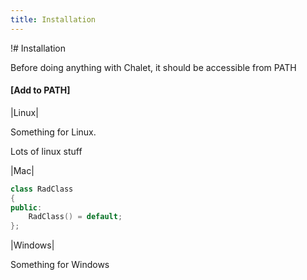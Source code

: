 ```yaml
---
title: Installation
---
```


!# Installation

Before doing anything with Chalet, it should be accessible from PATH

#### [Add to PATH]

<!-- tabs:start -->

|Linux|

Something for Linux.

Lots of linux stuff

|Mac|

```cpp
class RadClass
{
public:
    RadClass() = default;
};
```

|Windows|

Something for Windows

<!-- tabs:end -->